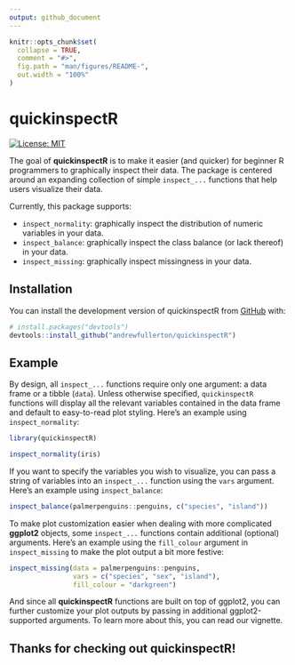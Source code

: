 ```yaml
---
output: github_document
---
```


<!-- README.md is generated from README.Rmd. Please edit that file -->

```r
knitr::opts_chunk$set(
  collapse = TRUE,
  comment = "#>",
  fig.path = "man/figures/README-",
  out.width = "100%"
)
```

# quickinspectR

<!-- badges: start -->

[![License: MIT](https://img.shields.io/badge/License-MIT-yellow.svg)](https://opensource.org/licenses/MIT)

<!-- badges: end -->

The goal of **quickinspectR** is to make it easier (and quicker) for beginner R programmers to graphically inspect their data. The package is centered around an expanding collection of simple `inspect_...` functions that help users visualize their data.

Currently, this package supports:

-   `inspect_normality`: graphically inspect the distribution of numeric variables in your data.
-   `inspect_balance`: graphically inspect the class balance (or lack thereof) in your data.
-   `inspect_missing`: graphically inspect missingness in your data.

## Installation

You can install the development version of quickinspectR from [GitHub](https://github.com/andrewfullerton/quickinspectR) with:

``` r
# install.packages("devtools")
devtools::install_github("andrewfullerton/quickinspectR")
```

## Example

By design, all `inspect_...` functions require only one argument: a data frame or a tibble (`data`). Unless otherwise specified, `quickinspectR` functions will display all the relevant variables contained in the data frame and default to easy-to-read plot styling. Here's an example using `inspect_normality`:

```r
library(quickinspectR)

inspect_normality(iris)
```

If you want to specify the variables you wish to visualize, you can pass a string of variables into an `inspect_...` function using the `vars` argument. Here's an example using `inspect_balance`:

```r
inspect_balance(palmerpenguins::penguins, c("species", "island"))
```

To make plot customization easier when dealing with more complicated **ggplot2** objects, some `inspect_...` functions contain additional (optional) arguments. Here's an example using the `fill_colour` argument in `inspect_missing` to make the plot output a bit more festive:

```r
inspect_missing(data = palmerpenguins::penguins, 
                vars = c("species", "sex", "island"),
                fill_colour = "darkgreen")
```

And since all **quickinspectR** functions are built on top of ggplot2, you can further customize your plot outputs by passing in additional ggplot2-supported arguments. To learn more about this, you can read our vignette. 

## Thanks for checking out **quickinspectR**!

